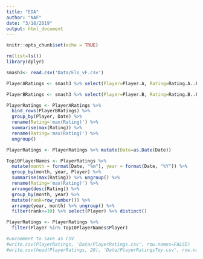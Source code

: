 ```yaml
---
title: "EDA"
author: "NAF"
date: "3/18/2019"
output: html_document
---
```


```r
knitr::opts_chunk$set(echo = TRUE)
```

```r
rm(list=ls())
library(dplyr)
```

```r
smash3<- read.csv('Data/Elo_vF.csv')

PlayerARatings <- smash3 %>% select(Player=Player.A, Rating=Rating.A..Post., Date)  %>% group_by(Player, Date) %>% summarise(max(Rating))

PlayerBRatings <- smash3 %>% select(Player=Player.B, Rating=Rating.B..Post., Date)  %>% group_by(Player, Date) %>% summarise(max(Rating)) 

PlayerRatings <- PlayerARatings %>%
  bind_rows(PlayerBRatings) %>%
  group_by(Player, Date) %>%
  rename(Rating='max(Rating)') %>% 
  summarise(max(Rating)) %>%
  rename(Rating='max(Rating)') %>% 
  ungroup()

PlayerRatings <- PlayerRatings %>% mutate(Date=as.Date(Date))

Top10PlayerNames <- PlayerRatings %>%
  mutate(month = format(Date, "%m"), year = format(Date, "%Y")) %>% 
  group_by(month, year, Player) %>%
  summarise(max(Rating)) %>% ungroup() %>%
  rename(Rating='max(Rating)') %>%
  arrange(desc(Rating)) %>%
  group_by(month, year) %>%
  mutate(rank=row_number()) %>%
  arrange(year, month) %>% ungroup() %>%
  filter(rank<=10) %>% select(Player) %>% distinct()

PlayerRatings <- PlayerRatings %>% 
  filter(Player %in% Top10PlayerNames$Player)

#uncomment to save as CSV
#write.csv(PlayerRatings, 'Data/PlayerRatings.csv', row.names=FALSE)
#write.csv(head(PlayerRatings, 20), 'Data/PlayerRatingsToy.csv', row.names=FALSE)
```

```r

  
  
  
```



